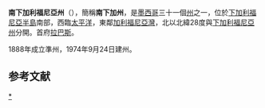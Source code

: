 {{Infobox settlement
| name                            = 南下加利福尼亞州
| official_name                   = 南下加利福尼亞自由及主權州
| native_name                     = {{native name|es|Estado Libre y Soberano de Baja California Sur}}
| native_name_lang                = es
| settlement_type                 = {{link-en|墨西哥州份|States of Mexico|州}}
| image_flag                      = Flag of Baja California Sur.svg
| flag_size                       = 180px
| image_seal                      = Coat of arms of Baja California Sur.svg
| seal_size                       = 80px
| seal_link                       = 南下加利福尼亞州州徽
| nickname                        = ''El Acuario Del Mundo''<br/><small>（世界水族館）</small>
| motto                           = 
| anthem                          = {{link-en|致下加利福尼亞之歌|Canto a Baja California}}
| image_map                       = Baja California Sur in Mexico.svg
| map_caption                     = 南下加利福尼亞州在墨西哥的位置
| coordinates                     = {{coord|25|51|N|111|58|W|display=inline,title}}
| coor_pinpoint                   = 
| subdivision_type                = 國家
| subdivision_name                = [[墨西哥|墨西哥]]
| subdivision_type1               = 首府
| subdivision_name1               = [[拉巴斯_(南下加利福尼亞州)|拉巴斯]]
| subdivision_type2               = [[自治區_(墨西哥)|自治區]]
| subdivision_name2               = {{link-en|南下加利福尼亞州自治區|Municipalities of Baja California Sur|5}}
| subdivision_type3               = [[墨西哥城市列表|最大城市]]
| subdivision_name3               = [[拉巴斯_(南下加利福尼亞州)|拉巴斯]]
| established_title               = 加入
| established_date                = 1974年10月8日<ref name=pop>{{cite news|title=Poder Legislativo del Estado de Quintana Roo|url=http://www.congresoqroo.gob.mx/dependencias/DIR_biblioteca/historia/palacio.pdf|language=es|deadurl=yes|archiveurl=https://web.archive.org/web/20111012022257/http://www.congresoqroo.gob.mx/dependencias/DIR_biblioteca/historia/palacio.pdf|archivedate=2011-10-12|df=|accessdate=2019-05-13}}</ref>
| established_title2              = {{link-en|墨西哥領土變化|Territorial evolution of Mexico|次序}}
| established_date2               = [[墨西哥行政區劃|第31位]]
| leader_title                    = {{link-en|南下加利福尼亞州州長|Governor of Baja California Sur|州長}}
| leader_name                     = {{nowrap|[[File:PAN_Party_(Mexico).svg|[[民主革命黨 (墨西哥)]]|23px]] Carlos Mendoza Davis}}
| leader_title1                   = [[共和國參議院_(墨西哥)|參議員]]<ref>{{Cite web|title=Senadores por Baja California Sur LXI Legislatura|url=http://www.senado.gob.mx/index.php?ver=int&mn=4&sm=3|accessdate=November 1, 2015|archive-date=2021-11-12|archive-url=https://web.archive.org/web/20211112185121/https://www.senado.gob.mx/index.php?ver=int&mn=4&sm=3}}</ref>
| leader_name1                    = [[File:Morena_Party_(Mexico).svg|23px]] Ricardo Velázquez Meza<br>[[File:Morena_Party_(Mexico).svg|23px]] Jesús Lucía Trasviña Waldenrath<br>[[File:PAN_Party_(Mexico).svg|PAN]] María Guadalupe Saldaña Cisneros
| leader_title2                   = [[眾議院_(墨西哥)|眾議院]]<ref>{{Cite web|title=Listado de Diputados por Grupo Parlamentario del Estado de Baja California Sur|url=http://sitl.diputados.gob.mx/LXI_leg/listado_diputados_gpnp.php?tipot=Edo&edot=3|publisher=Camara de Diputados|accessdate=November 1, 2015|deadurl=no|archiveurl=https://web.archive.org/web/20151126115305/http://sitl.diputados.gob.mx/LXI_leg/listado_diputados_gpnp.php?tipot=Edo&edot=3|archivedate=2015-11-26|df=}}</ref>
| leader_name2                    = {{Collapsible list
 |title       = [[眾議院_(墨西哥)|聯邦眾議院]]
 |frame_style = border:none; padding: 0;
 |title_style = <!-- (optional) -->
 |list_style  = text-align:left;display:none;
 |1           = • [[File:PT_Party_(Mexico).svg|20px]] Ana Ruth García Grande
 |2           = • [[File:PRI_logo_(Mexico).svg|PRI]] Isaías González Cuevas
 |3           = • [[File:PAN_Party_(Mexico).svg|PAN]] José Rigoberto Mares Aguilar
 |4           = • [[File:PT_Party_(Mexico).svg|20px]] Alfredo Porras Domínguez
}}
| unit_pref                       = 公制
| area_footnotes                  = <ref name=Sur>{{Cite web|title=Baja California Sur|url=http://portal2.sre.gob.mx/enlace/index.php?option=com_content&task=view&id=329|archive-url=https://web.archive.org/web/20110722225900/http://portal2.sre.gob.mx/enlace/index.php?option=com_content&task=view&id=329|dead-url=yes|archive-date=2011-07-22|publisher=SRE|accessdate=February 12, 2013}}</ref>
| area_total_km2                  = 73909
| area_land_km2                   = 
| area_water_km2                  = 
| area_water_percent              = 
| area_note                       = [[墨西哥各州面積列表|第9位]]
| elevation_m                     = 
| elevation_max_footnotes         = <ref>{{cite book|title=Mexico y sus estados|last=Saldierna|first=J. F.|publisher=Editorial Emán|page=68}}</ref>
| elevation_max_m                 = 2080
| population_footnotes            = <ref>{{cite web|title=Encuesta Intercensal 2015|url=http://www.inegi.org.mx/est/contenidos/proyectos/encuestas/hogares/especiales/ei2015/doc/eic_2015_presentacion.pdf|accessdate=December 8, 2015|deadurl=no|archiveurl=https://web.archive.org/web/20151210230740/http://www.inegi.org.mx/est/contenidos/proyectos/encuestas/hogares/especiales/ei2015/doc/eic_2015_presentacion.pdf|archivedate=2015-12-10|df=}}</ref>
| population_total                = 763929 <ref name="saludbcs.gob.mx">{{cite web |url=http://www.saludbcs.gob.mx/estadistica/Tarjetas%20Estadisticas%20Ejecutivas%202015.pdf |title=Archived copy |accessdate=2018-01-21 |deadurl=yes |archiveurl=https://web.archive.org/web/20180121071415/http://www.saludbcs.gob.mx/estadistica/Tarjetas%20Estadisticas%20Ejecutivas%202015.pdf |archivedate=2018-01-21 |df= }}</ref>
| population_as_of                = 2015
| population_density_km2          = auto
| population_density_rank         = {{link-en|墨西哥各州人口密度列表|List of Mexican states by population density|第32位}}
| population_demonym              = Sudcaliforniano (a)
| population_rank                 = [[墨西哥各州人口列表|第31位]]
| timezone1                       = [[北美山區時區|MST]]
| utc_offset1                     = -7
| timezone1_DST                   = [[北美山區時區|MDT]]
| utc_offset1_DST                 = -6
| postal_code_type                = {{link-en|墨西哥郵政編號|Postal codes in Mexico|郵政編號}}
| postal_code                     = 23
| area_code_type                  = {{link-en|電話區號|Area code}}
| area_code                       = {{Collapsible list
 |title             = {{link-en|墨西哥電話區號 (600-699)|Area codes in Mexico by code (600-699)|電話區號}}
 |frame_style       = border:none; padding: 0;
 |title_style       = <!-- (optional) -->
 |list_style  = text-align:left;display:none;
 |1           = • 612
 |2           = • 613
 |3           = • 615
 |4           = • 624
}}
| iso_code                        = MX-BCS
| blank_name_sec1                 = [[人類發展指數|HDI]]
| blank_info_sec1                 = {{increase}} 0.811 <span style="color:#090">'''極高'''</span> <small>[[墨西哥各州人類發展指數列表|第2位]]</small>
| blank_name_sec2                 = [[GDP|GDP]]
| blank_info_sec2                 = [[美元|$]]70億{{Ref label|engfactobox|a|}}
| website                         = {{URL|http://www.bcs.gob.mx/|Official Web Site}}
| footnotes                       = {{note|engoffbox}}a. The state's GDP was 50,785,641 thousands of [[Mexican_peso|pesos]] in 2006,<ref>{{cite web|title=Sistema de Cuentas Nacionales de Mexico|url=http://www.inegi.org.mx/prod_serv/contenidos/espanol/bvinegi/productos/derivada/regionales/pib/pibe2006.pdf|year=2010|page=40|accessdate=October 1, 2010|deadurl=yes|archiveurl=https://web.archive.org/web/20110722204506/http://www.inegi.org.mx/prod_serv/contenidos/espanol/bvinegi/productos/derivada/regionales/pib/pibe2006.pdf|archivedate=2011-07-22|df=}}</ref> amount corresponding to 3,967,628.2 thousands of [[United_States_dollar|dollars]] (one USD=12,80 pesos as of June 3, 2010).<ref>{{Cite web|title=Reporte: Jueves 3 de Junio del 2010. Cierre del peso mexicano|url=http://www.pesomexicano.com.mx/archivo/2010/junio/03/reporte-jueves-3-de-junio-del-2010--cierre-del-peso-mexicano.htm#leermas|publisher=www.pesomexicano.com.mx|accessdate=August 10, 2010|deadurl=yes|archiveurl=https://web.archive.org/web/20100608173515/http://www.pesomexicano.com.mx/archivo/2010/junio/03/reporte-jueves-3-de-junio-del-2010--cierre-del-peso-mexicano.htm#leermas|archivedate=2010-06-08|df=}}</ref>
}}

'''南下加利福尼亞州'''（{{lang-es|Baja california sur}}），簡稱'''南下加州'''，是[[墨西哥|墨西哥]]三十一個[[墨西哥行政區劃|州]]之一，位於[[下加利福尼亞半島|下加利福尼亞半島]]南部，西臨[[太平洋|太平洋]]，東鄰[[加利福尼亞灣|加利福尼亞灣]]，北以北緯28度與[[下加利福尼亞州|下加利福尼亞州]]分開。首府[[拉巴斯_(南下加利福尼亞州)|拉巴斯]]。

1888年成立準州，1974年9月24日建州。

==参考文献==
{{reflist}}
{{Mexico|nocat}}
[[Category:南下加利福尼亚州|*]]